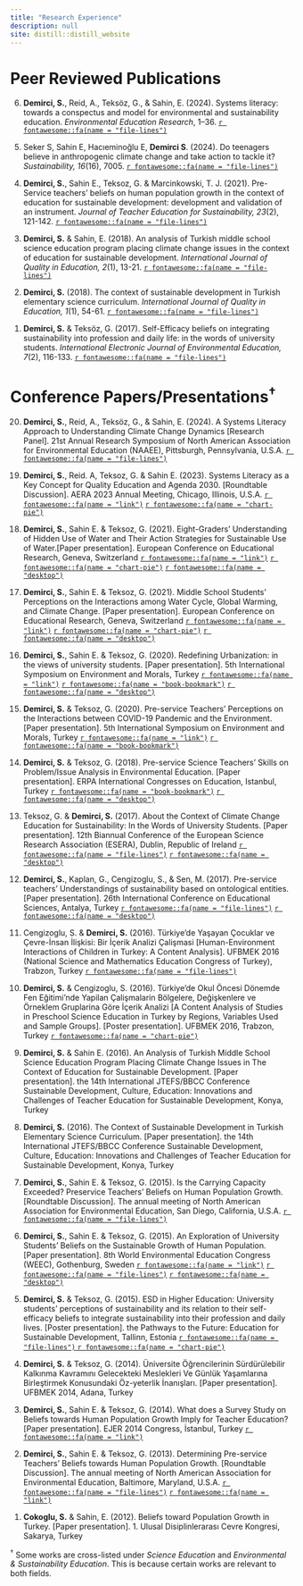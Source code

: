 ```yaml
---
title: "Research Experience"
description: null
site: distill::distill_website
---
```



# Peer Reviewed Publications


<p>
6. **Demirci, S.**, Reid, A., Teksöz, G., & Sahin, E. (2024). Systems literacy: towards a conspectus and model for environmental and sustainability education. *Environmental Education Research*, 1–36.  <a href = "https://doi.org/10.1080/13504622.2024.2409959" target="_blank"> `r fontawesome::fa(name = "file-lines")`</a>
</p>

<p>
5. Seker S, Sahin E, Hacıeminoğlu E, **Demirci S**. (2024). Do teenagers believe in anthropogenic climate change and take action to tackle it? *Sustainability, 16*(16), 7005. <a href = "https://doi.org/10.3390/su16167005" target="_blank"> `r fontawesome::fa(name = "file-lines")`</a>
</p>

<p>
4. **Demirci, S.**, Sahin E., Teksoz, G. & Marcinkowski, T. J. (2021). Pre-Service teachers’ beliefs on human population growth in the context of education for sustainable development: development and validation of an instrument. *Journal of Teacher Education for Sustainability, 23*(2), 121-142. 
<a href = "https://doi.org/10.2478/jtes-2021-0021" target="_blank"> `r fontawesome::fa(name = "file-lines")`</a>
</p>

<p>
3. **Demirci, S.** & Sahin, E. (2018). An analysis of Turkish middle school science education program placing climate change issues in the context of education for sustainable development. *International Journal of Quality in Education, 2*(1), 13-21. <a href = "https://dergipark.org.tr/en/pub/ijqe/issue/37135/427929" target="_blank"> `r fontawesome::fa(name = "file-lines")`</a>
</p>

<p>
2. **Demirci, S.** (2018). The context of sustainable development in Turkish elementary science curriculum. *International Journal of Quality in Education, 1*(1), 54-61. <a href = "https://dergipark.org.tr/en/pub/ijqe/issue/37117/427577" target="_blank"> `r fontawesome::fa(name = "file-lines")`</a>
</p>

<p>	
1. **Demirci, S.** & Teksöz, G. (2017). Self-Efficacy beliefs on integrating sustainability into profession and daily life: in the words of university students. *International Electronic Journal of Environmental Education, 7*(2), 116-133. 
<a href = "https://files.eric.ed.gov/fulltext/EJ1180990.pdf" target="_blank"> `r fontawesome::fa(name = "file-lines")`</a>
</p>


# Conference Papers/Presentations<sup>†</sup>

<p>
20. **Demirci, S.**, Reid, A., Teksöz, G., & Sahin, E. (2024). A Systems Literacy Approach to Understanding Climate Change Dynamics [Research Panel]. 21st Annual Research Symposium of North American Association for Environmental Education (NAAEE), Pittsburgh, Pennsylvania, U.S.A.
<a href = "https://www.canva.com/design/DAGUyfEn1ik/4WI4OPn0npgjwFU9kQQGZA/view?utm_content=DAGUyfEn1ik&utm_campaign=designshare&utm_medium=link&utm_source=editor" target="_blank"> `r fontawesome::fa(name = "file-lines")`</a>
</p>

<p>
19. **Demirci, S.**, Reid. A, Teksoz, G. & Sahin E. (2023). Systems Literacy as a Key Concept for Quality Education and Agenda 2030. [Roundtable Discussion]. AERA 2023 Annual Meeting, Chicago, Illinois, U.S.A.
  <a href = "https://www.aera.net/Events-Meetings/2023-Annual-Meeting/2023-Annual-Meeting-Program-Information" target="_blank">`r fontawesome::fa(name = "link")`</a>
  <a href= "https://aera23-aera.ipostersessions.com/Default.aspx?s=68-D3-C1-36-1C-76-7C-A5-58-2D-5F-32-C9-A8-2B-FB" target="_blank">`r fontawesome::fa(name = "chart-pie")`</a>
</p>

<p>
18. **Demirci, S.**, Sahin E. & Teksoz, G. (2021). Eight-Graders’ Understanding of Hidden Use of Water and Their Action Strategies for Sustainable Use of Water.[Paper presentation]. European Conference on Educational Research, Geneva, Switzerland 
  <a href = "https://eera-ecer.de/ecer-programmes/conference/26/contribution/50836/" target="_blank">`r fontawesome::fa(name = "link")`</a>
  <a href= "https://drive.google.com/file/d/1BxbggF9j91Ewos7qCIAIm1BsYV86anBr/view?usp=share_link" target="_blank">`r fontawesome::fa(name = "chart-pie")`</a>
  <a href="https://drive.google.com/file/d/1bVVBgeLto3ZAWT_5YbDzMSBMakm0vNaN/view?usp=share_link" target="_blank"> `r fontawesome::fa(name = "desktop")`</a>
</p>

<p>
17. **Demirci, S.**, Sahin E. & Teksoz, G. (2021). Middle School Students’ Perceptions on the Interactions among Water Cycle, Global Warming, and Climate Change. [Paper presentation]. European Conference on Educational Research, Geneva, Switzerland
<a href = "https://eera-ecer.de/ecer-programmes/conference/26/contribution/50838/" target="_blank">`r fontawesome::fa(name = "link")`</a>
<a href= "https://drive.google.com/file/d/1B6fxqdtqb9nmFwyQRCInvKh_NdnTWS99/view?usp=share_link" target="_blank">`r fontawesome::fa(name = "chart-pie")`</a>
  <a href="https://drive.google.com/file/d/1EbV9umjzHm93g8318c3LUbvhkfNGalBY/view?usp=share_link" target="_blank"> `r fontawesome::fa(name = "desktop")`</a>
</p>

<p>
16. **Demirci, S.**, Sahin E. & Teksoz, G. (2020). Redefining Urbanization: in the views of university students. [Paper presentation]. 5th International Symposium on Environment and Morals, Turkey
<a href = "https://i-sem.info/en" target="_blank">`r fontawesome::fa(name = "link")`</a>
<a href = "https://drive.google.com/file/d/1aljEKt9YOpiFoMKLy-eBKi1THG1SxHE8/view?usp=share_link" target="_blank">`r fontawesome::fa(name = "book-bookmark")`</a>
<a href = "https://drive.google.com/file/d/1VeXl5orVvJ6z9YOyk_hoZxe7fYUZYzE3/view?usp=share_link" target="_blank"> `r fontawesome::fa(name = "desktop")`</a>
</p>

<p>
15. **Demirci, S.** & Teksoz, G. (2020). Pre-service Teachers’ Perceptions on the Interactions between COVID-19 Pandemic and the Environment. [Paper presentation]. 5th International Symposium on Environment and Morals, Turkey
<a href = "https://i-sem.info/en" target="_blank">`r fontawesome::fa(name = "link")`</a>
<a href = "https://drive.google.com/file/d/1aljEKt9YOpiFoMKLy-eBKi1THG1SxHE8/view?usp=share_link" target="_blank">`r fontawesome::fa(name = "book-bookmark")`</a>
</p>

<p>
14. **Demirci, S.** & Teksoz, G. (2018). Pre-service Science Teachers’ Skills on Problem/Issue Analysis in Environmental Education. [Paper presentation]. ERPA International Congresses on Education, Istanbul, Turkey
<a href = "https://www.erpacongress.com/upload/dosya/erpa-2018-e-book-of-proceedings-2018_with-isbn_15bc882e42ce0a.pdf" target="_blank">`r fontawesome::fa(name = "book-bookmark")`</a>
<a href = "https://drive.google.com/file/d/1DbYbzMVFpUcWeuZjgNUSWg4xhUAEaLkf/view?usp=share_link" target="_blank">`r fontawesome::fa(name = "desktop")`</a>
</p>

<p>
13. Teksoz, G. & **Demirci, S.** (2017). About the Context of Climate Change Education for Sustainability: In the Words of University Students. [Paper presentation]. 12th Biannual Conference of the European Science Research Association (ESERA), Dublin, Republic of Ireland
<a href = "https://www.dropbox.com/s/ni7rlwfghggu4eq/ESERA-2018-Printed-Programme-14.8.17.pdf?dl=0" target="_blank">`r fontawesome::fa(name = "file-lines")`</a>
<a href = "https://drive.google.com/file/d/1IO96sz0CQaWHzIY460lwP_L0qn5T5k5V/view?usp=share_link" target="_blank">`r fontawesome::fa(name = "desktop")`</a>
</p>

<p>
12. **Demirci, S.**, Kaplan, G., Cengizoglu, S., & Sen, M. (2017). Pre-service teachers’ Understandings of sustainability based on ontological entities. [Paper presentation]. 26th International Conference on Educational Sciences, Antalya, Turkey
<a href = "https://drive.google.com/file/d/1k4JZeJnBb3SNmb3-mlIX0BUjVkmTUlFC/view?usp=share_link" target="_blank"> `r fontawesome::fa(name = "file-lines")`</a>
<a href = "https://drive.google.com/file/d/1zfU0uUB5BJT-DE_O1ZqNy9pTezxk2uvQ/view?usp=share_link" target="_blank">`r fontawesome::fa(name = "desktop")`</a>
</p>

<p>
11. Cengizoglu, S. & **Demirci, S.** (2016). Türkiye’de Yaşayan Çocuklar ve Çevre-İnsan İlişkisi: Bir İçerik Analizi Çalişmasi [Human-Environment Interactions of Children in Turkey: A Content Analysis]. UFBMEK 2016 (National Science and Mathematics Education Congress of Turkey), Trabzon, Turkey
<a href = "https://openaccess.mef.edu.tr/xmlui/bitstream/handle/20.500.11779/514/Bildiri-%C3%96zet-Kitap%C3%A7%C4%B1%C4%9F%C4%B1.pdf?sequence=3&isAllowed=y" target="_blank">`r fontawesome::fa(name = "file-lines")`</a>
</p>

<p>
10. **Demirci, S.** & Cengizoglu, S. (2016). Türkiye’de Okul Öncesi Dönemde Fen Eğitimi’nde Yapilan Çalişmalarin Bölgelere, Değişkenlere ve Örneklem Gruplarina Göre İçerik Analizi [A Content Analysis of Studies in Preschool Science Education in Turkey by Regions, Variables Used and Sample Groups]. [Poster presentation]. UFBMEK 2016, Trabzon, Turkey
<a href= "https://drive.google.com/file/d/1i2xsSsXWxePk80cbvw6usVaHhHh2W_7c/view?usp=share_link" target="_blank">`r fontawesome::fa(name = "chart-pie")`</a>
</p>

<p>
9. **Demirci, S.** & Sahin E. (2016). An Analysis of Turkish Middle School Science Education Program Placing Climate Change Issues in The Context of Education for Sustainable Development. [Paper presentation]. the 14th International JTEFS/BBCC Conference Sustainable Development, Culture, Education: Innovations and Challenges of Teacher Education for Sustainable Development, Konya, Turkey
</p>

<p>
8. **Demirci, S.** (2016). The Context of Sustainable Development in Turkish Elementary Science Curriculum. [Paper presentation]. the 14th International JTEFS/BBCC Conference Sustainable Development, Culture, Education: Innovations and Challenges of Teacher Education for Sustainable Development, Konya, Turkey
</p>

<p>
7. **Demirci, S.**, Sahin E. & Teksoz, G. (2015). Is the Carrying Capacity Exceeded? Preservice Teachers’ Beliefs on Human Population Growth. [Roundtable Discussion]. The annual meeting of North American Association for Environmental Education, San Diego, California, U.S.A.
<a href = "https://drive.google.com/file/d/1e8SUsiPjwaDdaydQV680lpNORPS8fXtz/view?usp=share_link" target="_blank"> `r fontawesome::fa(name = "file-lines")`</a>
</p>

<p>
6. **Demirci, S.**, Sahin E. & Teksoz, G. (2015). An Exploration of University Students’ Beliefs on the Sustainable Growth of Human Population. [Paper presentation]. 8th World Environmental Education Congress (WEEC), Gothenburg, Sweden
<a href = "https://weec2015.weecnetwork.org/" target="_blank">`r fontawesome::fa(name = "link")`</a>
<a href = "https://drive.google.com/file/d/1shuVtXX8W9_Y7PoAr-v1flAtgdeUs3m9/view?usp=share_link" target="_blank"> `r fontawesome::fa(name = "file-lines")`</a>
<a href = "https://drive.google.com/file/d/1cVaG0nS243RMEbYY7oyH-ZRxYWsn9iqR/view?usp=share_link" target="_blank">`r fontawesome::fa(name = "desktop")`</a>
</p>

<p>
5. **Demirci, S.** & Teksoz, G. (2015). ESD in Higher Education: University students’ perceptions of sustainability and its relation to their self-efficacy beliefs to integrate sustainability into their profession and daily lives. [Poster presentation]. the Pathways to the Future: Education for Sustainable Development, Tallinn, Estonia
<a href = "https://drive.google.com/file/d/1VQ_kpGZ6osOIeK2rKH4bj4IJDua9fNxL/view?usp=sharing" target="_blank">`r fontawesome::fa(name = "file-lines")` </a>
<a href= "https://drive.google.com/file/d/1GkD1mCl9Ms2mJqxdOLG352ohNe5aD-Hd/view?usp=share_link" target="_blank">`r fontawesome::fa(name = "chart-pie")`</a>
</p>

<p>
4. **Demirci, S.** & Teksoz, G. (2014). Üniversite Öğrencilerinin Sürdürülebilir Kalkınma Kavramını Gelecekteki Meslekleri Ve Günlük Yaşamlarına Birleştirmek Konusundaki Öz-yeterlik İnanışları. [Paper presentation]. UFBMEK 2014, Adana, Turkey
</p>

<p>
3. **Demirci, S.**, Sahin E. & Teksoz, G. (2014). What does a Survey Study on Beliefs towards Human Population Growth Imply for Teacher Education? [Paper presentation]. EJER 2014 Congress, İstanbul, Turkey
<a href = "https://ejercongress.org/2014/" target="_blank">`r fontawesome::fa(name = "link")`</a>
</p>

<p>
2. **Demirci, S.**, Sahin E. & Teksoz, G. (2013). Determining Pre-service Teachers’ Beliefs towards Human Population Growth. [Roundtable Discussion]. The annual meeting of North American Association for Environmental Education, Baltimore, Maryland, U.S.A.
<a href = "https://drive.google.com/file/d/1JdAmBbiFuCFGvo9JMJKTIuiWE86c3r-c/view?usp=share_link" target="_blank"> `r fontawesome::fa(name = "file-lines")`</a>
<a href = "https://convention2.allacademic.com/one/naaee/naaee13/" target="_blank"> `r fontawesome::fa(name = "link")`</a>
</p>

<p>
1. **Cokoglu, S.** & Sahin, E. (2012). Beliefs toward Population Growth in Turkey. [Paper presentation]. 1. Ulusal Disiplinlerarası Cevre Kongresi, Sakarya, Turkey
</p>


<p><sup>†</sup> Some works are cross-listed under *Science Education* and *Environmental & Sustainability Education*. This is because certain works are relevant to both fields.</p>

